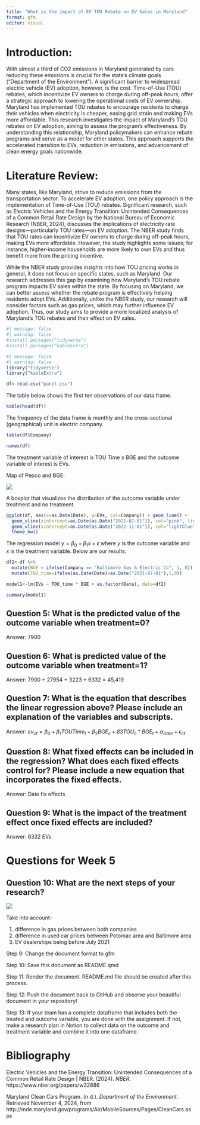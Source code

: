 ```yaml
---
title: "What is the impact of EV TOU Rebate on EV Sales in Maryland"
format: gfm
editor: visual
---
```


# Introduction:

With almost a third of CO2 emissions in Maryland generated by cars reducing these emissions is crucial for the state’s climate goals (“Department of the Environment”). A significant barrier to widespread electric vehicle (EV) adoption, however, is the cost. Time-of-Use (TOU) rebates, which incentivize EV owners to charge during off-peak hours, offer a strategic approach to lowering the operational costs of EV ownership. Maryland has implemented TOU rebates to encourage residents to charge their vehicles when electricity is cheaper, easing grid strain and making EVs more affordable. This research investigates the impact of Maryland’s TOU rebates on EV adoption, aiming to assess the program’s effectiveness. By understanding this relationship, Maryland policymakers can enhance rebate programs and serve as a model for other states. This approach supports the accelerated transition to EVs, reduction in emissions, and advancement of clean energy goals nationwide.

# Literature Review:

Many states, like Maryland, strive to reduce emissions from the transportation sector. To accelerate EV adoption, one policy approach is the implementation of Time-of-Use (TOU) rebates. Significant research, such as Electric Vehicles and the Energy Transition: Unintended Consequences of a Common Retail Rate Design by the National Bureau of Economic Research (NBER, 2024), discusses the implications of electricity rate designs—particularly TOU rates—on EV adoption. The NBER study finds that TOU rates can incentivize EV owners to charge during off-peak hours, making EVs more affordable. However, the study highlights some issues; for instance, higher-income households are more likely to own EVs and thus benefit more from the pricing incentive.

While the NBER study provides insights into how TOU pricing works in general, it does not focus on specific states, such as Maryland. Our research addresses this gap by examining how Maryland’s TOU rebate program impacts EV sales within the state. By focusing on Maryland, we can better assess whether the rebate program is effectively helping residents adopt EVs. Additionally, unlike the NBER study, our research will consider factors such as gas prices, which may further influence EV adoption. Thus, our study aims to provide a more localized analysis of Maryland’s TOU rebates and their effect on EV sales.

```r
#| message: false
#| warning: false
#install.packages("tidyverse")
#install.packages("kableExtra")
```

```r
#| message: false
#| warning: false
library("tidyverse")
library("kableExtra")
```

```r
df<-read.csv("panel.csv")
```

The table below shows the first ten observations of our data frame.

```r
kable(head(df))
```

The frequency of the data frame is monthly and the cross-sectional (geographical) unit is electric company.

```r
table(df$Company)
```

```r
names(df) 
```

The treatment variable of interest is TOU Time x BGE and the outcome variable of interest is EVs.

Map of Pepco and BGE:

![](map.png)

A boxplot that visualizes the distribution of the outcome variable under treatment and no treatment.

```r

ggplot(df, aes(x=as.Date(Date), y=EVs, col=Company)) + geom_line() +
  geom_vline(xintercept=as.Date(as.Date("2021-07-01")), col="pink", linetype="dashed", lwd=1) +
  geom_vline(xintercept=as.Date(as.Date("2022-11-01")), col="lightblue", linetype="dashed", lwd=1) +
  theme_bw()
```

The regression model $y=\beta_0 + \beta_1 x + \epsilon$ where $y$ is the outcome variable and $x$ is the treatment variable. Below are our results:

```r
df2<-df %>%
  mutate(BGE = ifelse(Company == "Baltimore Gas & Electric Co", 1, 0)) %>%
  mutate(TOU_time=ifelse(as.Date(Date)>as.Date("2021-07-01"),1,0))

model1<-lm(EVs ~ TOU_time * BGE + as.factor(Date), data=df2)

summary(model1)
```

## Question 5: What is the predicted value of the outcome variable when treatment=0?

Answer: 7900

## Question 6: What is predicted value of the outcome variable when treatment=1?

Answer: 7900 + 27954 + 3223 + 6332 = 45,419

## Question 7: What is the equation that describes the linear regression above? Please include an explanation of the variables and subscripts.

Answer: $ev_{ct} = \beta_0 + \beta_1 TOUTime_{t} + \beta_2 BGE_{c} + \beta3TOU_{c}*BGE_{t} + \alpha_{Date} + \epsilon_{ct}$

## Question 8: What fixed effects can be included in the regression? What does each fixed effects control for? Please include a new equation that incorporates the fixed effects.

Answer: Date fix effects

## Question 9: What is the impact of the treatment effect once fixed effects are included?

Answer: 6332 EVs

# Questions for Week 5

## Question 10: What are the next steps of your research?

![](images/causal_graph.png)

Take into account-

1.  difference in gas prices between both companies
2.  difference in used car prices between Potomac area and Baltimore area
3.  EV dealerships being before July 2021

Step 9: Change the document format to gfm

Step 10: Save this document as README.qmd

Step 11: Render the document. README.md file should be created after this process.

Step 12: Push the document back to GitHub and observe your beautiful document in your repository!

Step 13: If your team has a complete dataframe that includes both the treated and outcome variable, you are done with the assignment. If not, make a research plan in Notion to collect data on the outcome and treatment variable and combine it into one dataframe.

# Bibliography

Electric Vehicles and the Energy Transition: Unintended Consequences of a Common Retail Rate Design \| NBER. (2024). *NBER*. https://www.nber.org/papers/w32886

Maryland Clean Cars Program. (n.d.). *Department of the Environment*. Retrieved November 4, 2024, from http://mde.maryland.gov/programs/Air/MobileSources/Pages/CleanCars.aspx
